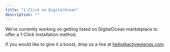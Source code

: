 ```yaml
---
title: "1-Click on DigitalOcean"
description: ""
---
```


We're currently working on getting listed on DigitalOcean marketplace to offer a 1-Click Installation method.

If you would like to give it a boost, drop us a line at hello@activepieces.com.